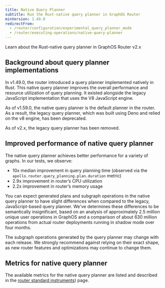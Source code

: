 ```yaml
---
title: Native Query Planner
subtitle: Run the Rust-native query planner in GraphOS Router
minVersion: 1.49.0
redirectFrom:
  - /router/configuration/experimental_query_planner_mode
  - /router/executing-operations/native-query-planner
---
```


Learn about the Rust-native query planner in GraphOS Router v2.x

## Background about query planner implementations

In v1.49.0, the router introduced a query planner implemented natively in Rust. This native query planner improves the overall performance and resource utilization of query planning. It existed alongside the legacy JavaScript implementation that uses the V8 JavaScript engine.

As of v1.59.0, the native query planner is the default planner in the router. As a result, the legacy query planner, which was built using Deno and relied on the v8 engine, has been deprecated.

As of v2.x, the legacy query planner has been removed.

## Improved performance of native query planner

The native query planner achieves better performance for a variety of graphs. In our tests, we observe:

- 10x median improvement in query planning time (observed via the `apollo.router.query_planning.plan.duration` metric)
- 2.9x improvement in router’s CPU utilization
- 2.2x improvement in router’s memory usage

You can expect generated plans and subgraph operations in the native query planner to have slight differences when compared to the legacy, JavaScript-based query planner. We've determines these differences to be semantically insignificant, based on an analysis of approximately 2.5 million unique user operations in GraphOS and a comparison of about 630 million operations from actual router deployments running in shadow mode over four months.

<Note>

The subgraph operations generated by the query planner may change with each release. We strongly recommend against relying on their exact shape, as new router features and optimizations may continue to change them.

</Note>

## Metrics for native query planner

The available metrics for the native query planner are listed and described in the [router standard instruments](/router/configuration/telemetry/instrumentation/standard-instruments#query-planner)) page.
